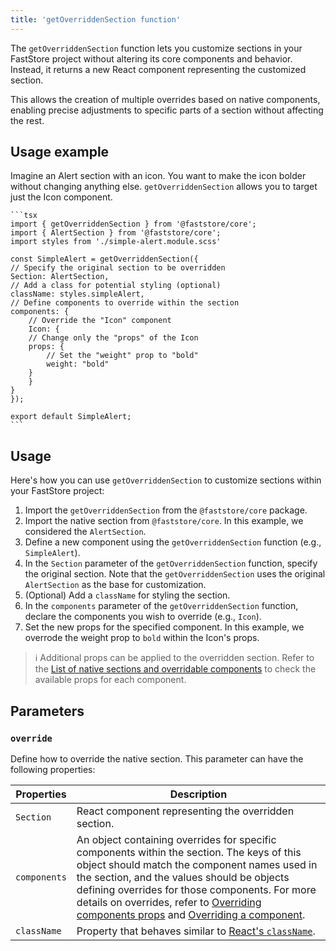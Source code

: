 ```yaml
---
title: 'getOverriddenSection function'
---
```


The `getOverriddenSection` function lets you customize sections in your FastStore project without altering its core components and behavior. Instead, it returns a new React component representing the customized section.

This allows the creation of multiple overrides based on native components, enabling precise adjustments to specific parts of a section without affecting the rest.

## Usage example

Imagine an Alert section with an icon. You want to make the icon bolder without changing anything else. `getOverriddenSection` allows you to target just the Icon component.

    ```tsx
    import { getOverriddenSection } from '@faststore/core';
    import { AlertSection } from '@faststore/core';
    import styles from './simple-alert.module.scss'

    const SimpleAlert = getOverriddenSection({
    // Specify the original section to be overridden
    Section: AlertSection,
    // Add a class for potential styling (optional)
    className: styles.simpleAlert,
    // Define components to override within the section
    components: {
        // Override the "Icon" component
        Icon: {
        // Change only the "props" of the Icon
        props: {
            // Set the "weight" prop to "bold"
            weight: "bold"
        }
        }
    }
    });

    export default SimpleAlert;
    ```

## Usage

Here's how you can use `getOverriddenSection` to customize sections within your FastStore project:

1. Import the `getOverriddenSection` from the `@faststore/core` package.
2. Import the native section from `@faststore/core`. In this example, we considered the `AlertSection`.
3. Define a new component using the `getOverriddenSection` function (e.g., `SimpleAlert`).
4. In the `Section` parameter of the `getOverriddenSection` function, specify the original section. Note that the `getOverriddenSection` uses the original `AlertSection` as the base for customization.
5. (Optional) Add a `className` for styling the section.
6. In the `components` parameter of the `getOverriddenSection` function, declare the components you wish to override (e.g., `Icon`).
7. Set the new props for the specified component. In this example, we overrode the weight prop to `bold` within the Icon's props.

> ℹ️ Additional props can be applied to the overridden section. Refer to the [List of native sections and overridable components](https://developers.vtex.com/docs/guides/faststore/building-sections-list-of-native-sections) to check the available props for each component.

## Parameters

### `override` 
Define how to override the native section. This parameter can have the following properties:             

| Properties | Description |
| ---------- | ----------- |
| `Section`  | React component representing the overridden section.  |
| `components` | An object containing overrides for specific components within the section. The keys of this object should match the component names used in the section, and the values should be objects defining overrides for those components.  For more details on overrides, refer to [Overriding components props](https://developers.vtex.com/docs/guides/faststore/overrides-component-props) and [Overriding a component](https://developers.vtex.com/docs/guides/faststore/overrides-native-component). |
| `className`  | Property that behaves similar to [React's `className`](https://react.dev/reference/react-dom/components/common#applying-css-styles).             | 

